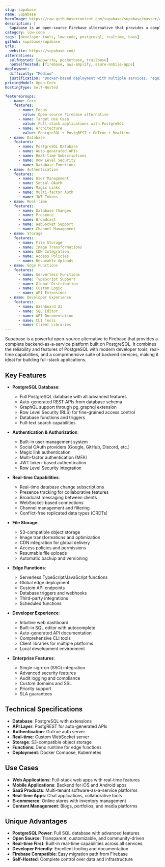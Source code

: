 ```yaml
---
slug: supabase
name: Supabase
heroImage: https://raw.githubusercontent.com/supabase/supabase/master/apps/www/public/images/github/supabase-dashboard.png
description: |
  Supabase is an open-source Firebase alternative that provides a complete backend-as-a-service platform. It offers PostgreSQL database, authentication, real-time subscriptions, edge functions, and file storage with a developer-friendly dashboard and auto-generated APIs.
category: low-code
tags: [developer-tools, low-code, postgresql, realtime, baas]
github: supabase/supabase
urls:
  website: https://supabase.com/
alternatives:
  selfHosted: [appwrite, pocketbase, trailbase]
  nonSelfHosted: [firebase, aws-amplify, azure-mobile-apps]
deployment:
  difficulty: "Medium"
  justification: "Docker-based deployment with multiple services, requires proper configuration for PostgreSQL, authentication, and edge functions."
pricingModel: Open-Core
hostingType: Self-Hosted

featureGroups:
  - name: Core
    features:
      - name: Focus
        value: Open-source Firebase alternative
      - name: Target Use Case
        value: Full-stack applications with PostgreSQL
      - name: Architecture
        value: PostgreSQL + PostgREST + GoTrue + Realtime
  - name: Database
    features:
      - name: PostgreSQL Database
      - name: Auto-generated APIs
      - name: Real-time Subscriptions
      - name: Row Level Security
      - name: Database Functions
  - name: Authentication
    features:
      - name: User Management
      - name: Social OAuth
      - name: Magic Links
      - name: Multi-factor Auth
      - name: JWT Tokens
  - name: Real-time
    features:
      - name: Database Changes
      - name: Presence
      - name: Broadcast
      - name: WebSocket Support
      - name: Channel Management
  - name: Storage
    features:
      - name: File Storage
      - name: Image Transformations
      - name: CDN Integration
      - name: Access Policies
      - name: Resumable Uploads
  - name: Edge Functions
    features:
      - name: Serverless Functions
      - name: TypeScript Support
      - name: Global Distribution
      - name: Custom Logic
      - name: API Extensions
  - name: Developer Experience
    features:
      - name: Dashboard UI
      - name: SQL Editor
      - name: API Documentation
      - name: CLI Tools
      - name: Client Libraries
---
```


Supabase is a powerful open-source alternative to Firebase that provides a complete backend-as-a-service platform built on PostgreSQL. It combines the reliability and features of PostgreSQL with modern developer tools, real-time capabilities, and a comprehensive suite of backend services, making it ideal for building full-stack applications.

## Key Features

- **PostgreSQL Database**:

  - Full PostgreSQL database with all advanced features
  - Auto-generated REST APIs from database schema
  - GraphQL support through pg_graphql extension
  - Row Level Security (RLS) for fine-grained access control
  - Database functions and triggers
  - Full-text search capabilities

- **Authentication & Authorization**:

  - Built-in user management system
  - Social OAuth providers (Google, GitHub, Discord, etc.)
  - Magic link authentication
  - Multi-factor authentication (MFA)
  - JWT token-based authentication
  - Row Level Security integration

- **Real-time Capabilities**:

  - Real-time database change subscriptions
  - Presence tracking for collaborative features
  - Broadcast messaging between clients
  - WebSocket-based connections
  - Channel management and filtering
  - Conflict-free replicated data types (CRDTs)

- **File Storage**:

  - S3-compatible object storage
  - Image transformations and optimization
  - CDN integration for global delivery
  - Access policies and permissions
  - Resumable file uploads
  - Automatic backup and versioning

- **Edge Functions**:

  - Serverless TypeScript/JavaScript functions
  - Global edge deployment
  - Custom API endpoints
  - Database triggers and webhooks
  - Third-party integrations
  - Scheduled functions

- **Developer Experience**:

  - Intuitive web dashboard
  - Built-in SQL editor with autocomplete
  - Auto-generated API documentation
  - Comprehensive CLI tools
  - Client libraries for multiple platforms
  - Local development environment

- **Enterprise Features**:
  - Single sign-on (SSO) integration
  - Advanced security features
  - Audit logging and compliance
  - Custom domains and SSL
  - Priority support
  - SLA guarantees

## Technical Specifications

- **Database**: PostgreSQL with extensions
- **API Layer**: PostgREST for auto-generated APIs
- **Authentication**: GoTrue auth server
- **Real-time**: Custom WebSocket server
- **Storage**: S3-compatible object storage
- **Functions**: Deno runtime for edge functions
- **Deployment**: Docker Compose, Kubernetes

## Use Cases

- **Web Applications**: Full-stack web apps with real-time features
- **Mobile Applications**: Backend for iOS and Android apps
- **SaaS Products**: Multi-tenant software-as-a-service platforms
- **Real-time Apps**: Chat applications, collaborative tools
- **E-commerce**: Online stores with inventory management
- **Content Management**: Blogs, portfolios, and media platforms

## Unique Advantages

- **PostgreSQL Power**: Full SQL database with advanced features
- **Open Source**: Transparent, customizable, and community-driven
- **Real-time First**: Built-in real-time capabilities across all services
- **Developer Friendly**: Excellent tooling and documentation
- **Firebase Compatible**: Easy migration path from Firebase
- **Self-Hosted**: Complete control over data and infrastructure
